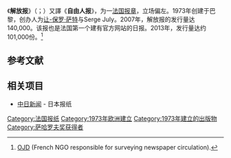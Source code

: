 {{not|解放日报}}
{{Infobox Newspaper |
name = Libération |
image =  |
type = 日报 |
foundation = 1973年 |
owners = Libération |
political = [[中間偏左|中間偏左]] |
headquarters =  11, rue Béranger <BR> F-75154 Paris Cedex 03 |
editor =  Antoine de Gaudemar |
ISSN = 0335-1793 |
website = [http://www.liberation.fr/ www.liberation.fr] |
}}
《'''解放报'''》（{{lang-fr|'''''Libération'''''}}；{{IPA-fr|li.be.ʁa.sjɔ̃}}）又譯《'''自由人报'''》，为一[[法国|法国]][[报章|报章]]，立场偏左。1973年创建于巴黎，创办人为[[让-保罗·萨特|让-保罗·萨特]]与Serge July。2007年，解放报的发行量达140,000。该报也是法国第一个建有官方网站的日报。2013年，发行量达约101,000份。<ref name="OJD">[http://www.ojd.com/adherent/3347 OJD] {{Wayback|url=http://www.ojd.com/adherent/3347 |date=20140222012006 }} (French NGO responsible for surveying newspaper circulation).</ref>

==参考文献==
{{reflist}}

== 相关项目 ==
* [[中日新闻|中日新闻]] - 日本报纸

{{Newspapers in France|state=collapsed}}
{{萨哈罗夫奖获得者}}

{{Authority control}}
[[Category:法国报纸|Category:法国报纸]]
[[Category:1973年欧洲建立|Category:1973年欧洲建立]]
[[Category:1973年建立的出版物|Category:1973年建立的出版物]]
[[Category:萨哈罗夫奖获得者|Category:萨哈罗夫奖获得者]]